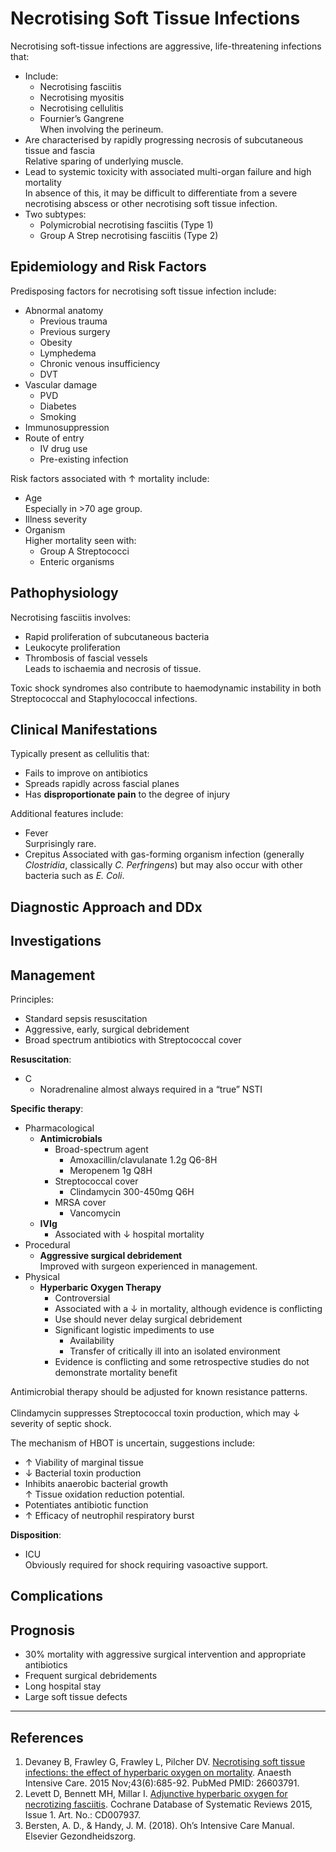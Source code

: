 # Necrotising Soft Tissue Infections 

Necrotising soft-tissue infections are aggressive, life-threatening infections that:

* Include:
	* Necrotising fasciitis
	* Necrotising myositis
	* Necrotising cellulitis
	* Fournier's Gangrene\
	When involving the perineum.
* Are characterised by rapidly progressing necrosis of subcutaneous tissue and fascia\
Relative sparing of underlying muscle.
* Lead to systemic toxicity with associated multi-organ failure and high mortality\
In absence of this, it may be difficult to differentiate from a severe necrotising abscess or other necrotising soft tissue infection.
* Two subtypes:
	* Polymicrobial necrotising fasciitis (Type 1)
	* Group A Strep necrotising fasciitis (Type 2)


## Epidemiology and Risk Factors

Predisposing factors for necrotising soft tissue infection include:

* Abnormal anatomy
	* Previous trauma
	* Previous surgery
	* Obesity
	* Lymphedema
	* Chronic venous insufficiency
	* DVT
* Vascular damage
	* PVD
	* Diabetes
	* Smoking
* Immunosuppression
* Route of entry
	* IV drug use
	* Pre-existing infection


Risk factors associated with ↑ mortality include:

* Age\
Especially in >70 age group.
* Illness severity
* Organism\
Higher mortality seen with:
	* Group A Streptococci
	* Enteric organisms

## Pathophysiology

Necrotising fasciitis involves:

* Rapid proliferation of subcutaneous bacteria
* Leukocyte proliferation
* Thrombosis of fascial vessels\
Leads to ischaemia and necrosis of tissue.


Toxic shock syndromes also contribute to haemodynamic instability in both Streptococcal and Staphylococcal infections.


## Clinical Manifestations

Typically present as cellulitis that:

* Fails to improve on antibiotics
* Spreads rapidly across fascial planes
* Has **disproportionate pain** to the degree of injury


Additional features include:

* Fever\
Surprisingly rare.
* Crepitus
Associated with gas-forming organism infection (generally *Clostridia*, classically *C. Perfringens*) but may also occur with other bacteria such as *E. Coli*.

## Diagnostic Approach and DDx



## Investigations



## Management

:::info
Principles:

* Standard sepsis resuscitation
* Aggressive, early, surgical debridement
* Broad spectrum antibiotics with Streptococcal cover
:::

**Resuscitation**:

* C
	* Noradrenaline almost always required in a "true" NSTI

**Specific therapy**:

* Pharmacological
	* **Antimicrobials**
		* Broad-spectrum agent\
			* Amoxacillin/clavulanate 1.2g Q6-8H
			* Meropenem 1g Q8H
		* Streptococcal cover
			* Clindamycin 300-450mg Q6H
		* MRSA cover
			* Vancomycin
	* **IVIg**
		* Associated with ↓ hospital mortality
* Procedural
	* **Aggressive surgical debridement**\
	Improved with surgeon experienced in management.
* Physical
	* **Hyperbaric Oxygen Therapy**
		* Controversial
		* Associated with a ↓ in mortality, although evidence is conflicting
		* Use should never delay surgical debridement
		* Significant logistic impediments to use
			* Availability
			* Transfer of critically ill into an isolated environment
		* Evidence is conflicting and some retrospective studies do not demonstrate mortality benefit

:::column-margin
Antimicrobial therapy should be adjusted for known resistance patterns.\
\
Clindamycin suppresses Streptococcal toxin production, which may ↓ severity of septic shock.
:::

:::column-margin
The mechanism of HBOT is uncertain, suggestions include:

* ↑ Viability of marginal tissue
* ↓ Bacterial toxin production
* Inhibits anaerobic bacterial growth\
↑ Tissue oxidation reduction potential.
* Potentiates antibiotic function
* ↑ Efficacy of neutrophil respiratory burst
:::


**Disposition**:

* ICU\
Obviously required for shock requiring vasoactive support.


## Complications


## Prognosis

* 30% mortality with aggressive surgical intervention and appropriate antibiotics
* Frequent surgical debridements
* Long hospital stay
* Large soft tissue defects

---

## References


1. Devaney B, Frawley G, Frawley L, Pilcher DV. [Necrotising soft tissue infections: the effect of hyperbaric oxygen on mortality](https://www.ncbi.nlm.nih.gov/pubmed/26603791). Anaesth Intensive Care. 2015 Nov;43(6):685-92. PubMed PMID: 26603791.
2. Levett D, Bennett MH, Millar I. [Adjunctive hyperbaric oxygen for necrotizing fasciitis](http://cochranelibrary-wiley.com/doi/10.1002/14651858.CD007937.pub2/full). Cochrane Database of Systematic Reviews 2015, Issue 1. Art. No.: CD007937.
3. Bersten, A. D., & Handy, J. M. (2018). Oh’s Intensive Care Manual. Elsevier Gezondheidszorg.